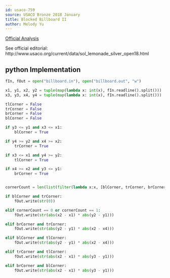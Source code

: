 ```yaml
---
id: usaco-759
source: USACO Bronze 2018 January
title: Blocked Billboard II
author: Melody Yu
---
```


[Official Analysis](http://www.usaco.org/current/data/sol_billboard_bronze_jan18.html)

<LanguageSection>
<JavaSection>
See official editorial: http://www.usaco.org/current/data/sol_lemonade_silver_open18.html
</JavaSection>

<PySection>

## python Implementation

```py
fIn, fOut = open("billboard.in"), open("billboard.out", "w")

x1, y1, x2, y2 = tuple(map(lambda x: int(x), fIn.readline().split()))
x3, y3, x4, y4 = tuple(map(lambda x: int(x), fIn.readline().split()))

tlCorner = False
trCorner = False
brCorner = False
blCorner = False

if y3 <= y1 and x3 <= x1:
    blCorner = True

if y4 >= y2 and x4 >= x2:
    trCorner = True

if x3 <= x1 and y4 >= y2:
    tlCorner = True

if x4 >= x2 and y3 <= y1:
    brCorner = True


cornerCount = len(list(filter(lambda x:x, [blCorner, trCorner, brCorner, tlCorner])))

if blCorner and trCorner:
    fOut.write(str(0))

elif cornerCount == 0 or cornerCount == 1:
    fOut.write(str(abs(x2 - x1) * abs(y2 - y1)))

elif brCorner and trCorner:
    fOut.write(str(abs(y2 - y1) * abs(x2 - x4)))

elif blCorner and tlCorner:
    fOut.write(str(abs(y2 - y1) * abs(x2 - x4)))

elif trCorner and tlCorner:
    fOut.write(str(abs(x2 - x1) * abs(y3 - y1)))

elif brCorner and blCorner:
    fOut.write(str(abs(x2 - x1) * abs(y3 - y1)))

```

</PySection>
</LanguageSection>
